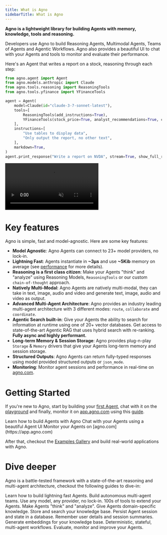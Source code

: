 ```yaml
---
title: What is Agno
sidebarTitle: What is Agno
---
```


**Agno is a lightweight library for building Agents with memory, knowledge, tools and reasoning.**

Developers use Agno to build Reasoning Agents, Multimodal Agents, Teams of Agents and Agentic Workflows. Agno also provides a beautiful UI to chat with your Agents and tools to monitor and evaluate their performance.

Here's an Agent that writes a report on a stock, reasoning through each step:

```python reasoning_finance_agent.py
from agno.agent import Agent
from agno.models.anthropic import Claude
from agno.tools.reasoning import ReasoningTools
from agno.tools.yfinance import YFinanceTools

agent = Agent(
    model=Claude(id="claude-3-7-sonnet-latest"),
    tools=[
        ReasoningTools(add_instructions=True),
        YFinanceTools(stock_price=True, analyst_recommendations=True, company_info=True, company_news=True),
    ],
    instructions=[
        "Use tables to display data",
        "Only output the report, no other text",
    ],
    markdown=True,
)
agent.print_response("Write a report on NVDA", stream=True, show_full_reasoning=True, stream_intermediate_steps=True)
```

<Frame caption="Here's the Reasoning Agent in action">
  <video
    autoPlay
    muted
    controls
    className="w-full aspect-video"
    style={{ borderRadius: '8px' }}
    src="/videos/reasoning_finance_agent_demo.mp4"
  ></video>
</Frame>

# Key features

Agno is simple, fast and model-agnostic. Here are some key features:

- **Model Agnostic**: Agno Agents can connect to 23+ model providers, no lock-in.
- **Lightning Fast**: Agents instantiate in **~3μs** and use **~5Kib** memory on average (see [performance](https://github.com/agno-agi/agno#performance) for more details).
- **Reasoning is a first class citizen**: Make your Agents "think" and "analyze" using Reasoning Models, `ReasoningTools` or our custom `chain-of-thought` approach.
- **Natively Multi-Modal**: Agno Agents are natively multi-modal, they can take in text, image, audio and video and generate text, image, audio and video as output.
- **Advanced Multi-Agent Architecture**: Agno provides an industry leading multi-agent architecture with 3 different modes: `route`, `collaborate` and `coordinate`.
- **Agentic Search built-in**: Give your Agents the ability to search for information at runtime using one of 20+ vector databases. Get access to state-of-the-art Agentic RAG that uses hybrid search with re-ranking. **Fully async and highly performant.**
- **Long-term Memory & Session Storage**: Agno provides plug-n-play `Storage` & `Memory` drivers that give your Agents long-term memory and session storage.
- **Structured Outputs**: Agno Agents can return fully-typed responses using model provided structured outputs or `json_mode`.
- **Monitoring**: Monitor agent sessions and performance in real-time on [agno.com](https://app.agno.com).

# Getting Started

If you're new to Agno, start by building your [first Agent](/introduction/agents), chat with it on the [playground](/introduction/playground) and finally, monitor it on [app.agno.com](https://app.agno.com) using this [guide](/introduction/monitoring).

<CardGroup cols={3}>
  <Card
    title="Build your first Agents"
    icon="user-astronaut"
    iconType="duotone"
    href="/introduction/agents"
  >
    Learn how to build Agents with Agno
  </Card>
  <Card
    title="Agent Playground"
    icon="comment-dots"
    iconType="duotone"
    href="introduction/playground"
  >
    Chat with your Agents using a beautiful Agent UI
  </Card>
  <Card
    title="Agent Monitoring"
    icon="rocket-launch"
    iconType="duotone"
    href="introduction/monitoring"
  >
    Monitor your Agents on [agno.com](https://app.agno.com)
  </Card>
</CardGroup>

After that, checkout the [Examples Gallery](/examples) and build real-world applications with Agno.

# Dive deeper

Agno is a battle-tested framework with a state-of-the-art reasoning and multi-agent architecture, checkout the following guides to dive-in:

<CardGroup cols={3}>
  <Card title="Agents" icon="user-astronaut" iconType="duotone" href="/agents">
    Learn how to build lightning fast Agents.
  </Card>
  <Card title="Teams" icon="microchip" iconType="duotone" href="/teams">
    Build autonomous multi-agent teams.
  </Card>
  <Card title="Models" icon="cube" iconType="duotone" href="/models">
    Use any model, any provider, no lock-in.
  </Card>
  <Card
    title="Tools"
    icon="screwdriver-wrench"
    iconType="duotone"
    href="/tools"
  >
    100s of tools to extend your Agents.
  </Card>
  <Card title="Reasoning" icon="brain-circuit" iconType="duotone" href="/reasoning">
    Make Agents "think" and "analyze".
  </Card>
  <Card title="Knowledge" icon="server" iconType="duotone" href="/knowledge">
    Give Agents domain-specific knowledge.
  </Card>
  <Card
    title="Vector Databases"
    icon="spider-web"
    iconType="duotone"
    href="/vectordb"
  >
    Store and search your knowledge base.
  </Card>
  <Card title="Storage" icon="database" iconType="duotone" href="/storage">
    Persist Agent session and state in a database.
  </Card>
  <Card
    title="Memory"
    icon="lightbulb"
    iconType="duotone"
    href="/agents/memory"
  >
    Remember user details and session summaries.
  </Card>
  <Card
    title="Embeddings"
    icon="network-wired"
    iconType="duotone"
    href="/embedder"
  >
    Generate embeddings for your knowledge base.
  </Card>
  <Card
    title="Workflows"
    icon="diagram-project"
    iconType="duotone"
    href="/workflows"
  >
    Deterministic, stateful, multi-agent workflows.
  </Card>
  <Card
    title="Evals"
    icon="shield"
    iconType="duotone"
    href="/evals"
  >
    Evaluate, monitor and improve your Agents.
  </Card>
</CardGroup>
